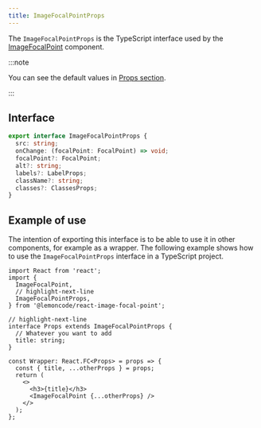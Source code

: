 ```yaml
---
title: ImageFocalPointProps
---
```


The `ImageFocalPointProps` is the TypeScript interface used by the [ImageFocalPoint](image-focal-point) component.

:::note

You can see the default values in [Props section](image-focal-point/#props).

:::

## Interface

```typescript
export interface ImageFocalPointProps {
  src: string;
  onChange: (focalPoint: FocalPoint) => void;
  focalPoint?: FocalPoint;
  alt?: string;
  labels?: LabelProps;
  className?: string;
  classes?: ClassesProps;
}
```

## Example of use

The intention of exporting this interface is to be able to use it in other components, for example as a wrapper. The following example shows how to use the `ImageFocalPointProps` interface in a TypeScript project.

```tsx title="wrapper.tsx" showLineNumbers
import React from 'react';
import {
  ImageFocalPoint,
  // highlight-next-line
  ImageFocalPointProps,
} from '@lemoncode/react-image-focal-point';

// highlight-next-line
interface Props extends ImageFocalPointProps {
  // Whatever you want to add
  title: string;
}

const Wrapper: React.FC<Props> = props => {
  const { title, ...otherProps } = props;
  return (
    <>
      <h3>{title}</h3>
      <ImageFocalPoint {...otherProps} />
    </>
  );
};
```
